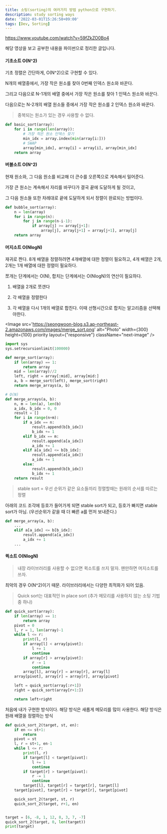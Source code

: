 ```yaml
---
title: 소팅(sorting)의 여러가지 방법 python으로 구현하기.
description: study sorting ways
date: '2022-03-01T15:26:50+09:00'
tags: [Dev, Sorting]
---
```


https://www.youtube.com/watch?v=59fZkZO0Bo4

해당 영상을 보고 공부한 내용을 파이썬으로 정리한 글입니다.

#### 기초소트 O(N^2)

기초 정렬은 간단하게, O(N^2)으로 구현할 수 있다.

N개의 배열중에서, 가장 작은 원소를 찾아 0번째 인덱스 원소와 바꾼다.

그리고 다음으로 N-1개의 배열 중에서 가장 작은 원소를 찾아 1 인덱스 원소와 바꾼다.

다음으로는 N-2개의 배열 원소들 중에서 가장 작은 원소를 2 인덱스 원소와 바꾼다.

> 중복되는 원소가 있는 경우 사용할 수 없다.

```python
def basic_sort(array):
    for i in range(len(array)):
        # 가장 작은 원소 인덱스 찾기
        min_idx = array.index(min(array[i:]))
        # SWAP
        array[min_idx], array[i] = array[i], array[min_idx]
    return array
```

#### 버블소트 O(N^2)

현재 원소와, 그 다음 원소를 비교해 더 큰수를 오른쪽으로 계속해서 밀어준다.

가장 큰 원소는 계속해서 자리를 바꾸다가 결국 끝에 도달하게 될 것이고,

그 다음 원소들 또한 차례대로 끝에 도달하게 되서 정렬이 완료되는 방법이다.

```python
def bubble_sort(array):
    n = len(array)
    for i in range(n):
        for j in range(n-i-1):
            if array[j] >= array[j+1]:
                array[j], array[j+1] = array[j+1], array[j]
    return array
```

#### 머지소트 O(NlogN)

재귀로 짠다. 8개 배열을 정렬하려면 4개배열에 대한 정렬이 필요하고, 4개 배열은 2개, 2개는 1개 배열에 대한 정렬이 필요하다.

쪼개는 단계에서는 O(N), 합치는 단계에서는 O(NlogN)의 연산이 필요하다.

1. 배열을 2개로 쪼갠다

2. 각 배열을 정렬한다

3. 각 배열을 다시 1개의 배열로 합친다. 이때 선형시간으로 합치는 알고리즘을 선택해야한다.

<Image
    src='https://seongwoon-blog.s3.ap-northeast-2.amazonaws.com/images/merge_sort.png'
    alt="Photo"
    width={300}
    height={100}
    priority
    layout={"responsive"}
    className="next-image"
/>

```python
import sys
sys.setrecursionlimit(100000)

def merge_sort(array):
    if len(array) == 1:
        return array
    mid = len(array)//2
    left, right = array[:mid], array[mid:]
    a, b = merge_sort(left), merge_sort(right)
    return merge_arrays(a, b)

# O(N)
def merge_arrays(a, b):
    n, m = len(a), len(b)
    a_idx, b_idx = 0, 0
    result = []
    for i in range(n+m):
        if a_idx == n:
            result.append(b[b_idx])
            b_idx += 1
        elif b_idx == m:
            result.append(a[a_idx])
            a_idx += 1
        elif a[a_idx] <= b[b_idx]:
            result.append(a[a_idx])
            a_idx += 1
        else:
            result.append(b[b_idx])
            b_idx += 1
    return result
```

> stable sort = 우선 순위가 같은 요소들끼리 정렬할때는 원래의 순서를 따르는 정렬

아래의 코드 조각에 등호가 들어가게 되면 stable sort가 되고, 등호가 빠지면 stable sort가 아님.
(우선순위가 같을 때 더 빠른 a를 먼저 보내준다.)

```python
def merge_array(a, b):
    ...
    elif a[a_idx] <= b[b_idx]:
        result.append(a[a_idx])
        a_idx += 1
    ...
```

#### 퀵소트 O(NlogN)

> 내장 라이브러리를 사용할 수 없으면 퀵소트를 쓰지 말자. 왠만하면 머지소트를 쓰자.

최악의 경우 O(N^2)이기 때문. 라이브러리에서는 다양한 최적화가 되어 있음.

> Quick sort는 대표적인 In place sort (추가 메모리를 사용하지 않는 소팅 기법중 하나)


```python
def quick_sort(array):
    if len(array) == 1:
        return array
    pivot = 0
    l, r = 1, len(array)-1
    while l <= r:
        print(l, r)
        if array[l] < array[pivot]:
            l += 1
            continue
        if array[r] > array[pivot]:
            r -= 1
            continue
        array[l], array[r] = array[r], array[l]
    array[pivot], array[r] = array[r], array[pivot]

    left = quick_sort(array[:r+1])
    right = quick_sort(array[r+1:])

    return left+right
```

처음에 내가 구현한 방식이다. 해당 방식은 새롭게 메모리를 많이 사용한다. 해당 방식은 원래 배열을 정렬하는 방식

```python
def quick_sort_2(target, st, en):
    if en <= st+1:
        return
    pivot = st
    l, r = st+1, en-1
    while l <= r:
        print(l, r)
        if target[l] < target[pivot]:
            l += 1
            continue
        if target[r] > target[pivot]:
            r -= 1
            continue
        target[l], target[r] = target[r], target[l]
    target[pivot], target[r] = target[r], target[pivot]

    quick_sort_2(target, st, r)
    quick_sort_2(target, r+1, en)


target = [6, -8, 1, 12, 8, 3, 7, -7]
quick_sort_2(target, 0, len(target))
print(target)
```